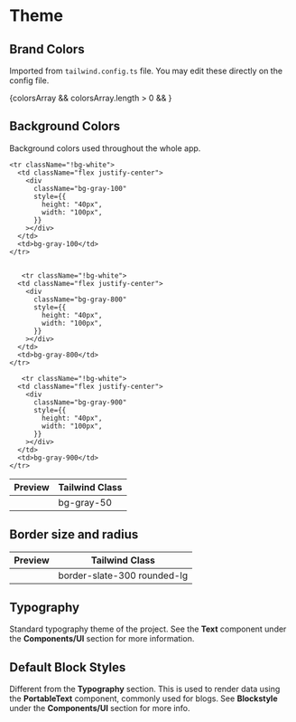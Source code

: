 
<Meta title="Theme" />

# Theme

## Brand Colors

Imported from `tailwind.config.ts` file. You may edit these directly on the config file.

<div className="mb-10">
  {colorsArray && colorsArray.length > 0 && <Brand colors={colorsArray} />}
</div>

## Background Colors

Background colors used throughout the whole app.

<table className="w-full">
  <thead>
    <tr>
      <th className="font-medium text-lg w-[50%]">Preview</th>
      <th className="font-medium text-lg w-[50%]">Tailwind Class</th>
    </tr>
  </thead>
  <tbody className="text-center">
    <tr className="!bg-white">
      <td className="flex justify-center">
        <div
          className="bg-gray-50"
          style={{
            height: "40px",
            width: "100px",
          }}
        ></div>
      </td>
      <td>bg-gray-50</td>
    </tr>

    <tr className="!bg-white">
      <td className="flex justify-center">
        <div
          className="bg-gray-100"
          style={{
            height: "40px",
            width: "100px",
          }}
        ></div>
      </td>
      <td>bg-gray-100</td>
    </tr>


       <tr className="!bg-white">
      <td className="flex justify-center">
        <div
          className="bg-gray-800"
          style={{
            height: "40px",
            width: "100px",
          }}
        ></div>
      </td>
      <td>bg-gray-800</td>
    </tr>

       <tr className="!bg-white">
      <td className="flex justify-center">
        <div
          className="bg-gray-900"
          style={{
            height: "40px",
            width: "100px",
          }}
        ></div>
      </td>
      <td>bg-gray-900</td>
    </tr>

  </tbody>
</table>

## Border size and radius

<table className="w-full">
  <thead>
    <tr>
      <th className="font-medium text-lg w-[50%]">Preview</th>
      <th className="font-medium text-lg w-[50%]">Tailwind Class</th>
    </tr>
  </thead>
  <tbody className="text-center">
    <tr className="!bg-white">
      <td className="flex justify-center">
        <div
          className="border border-slate-300 rounded-lg"
          style={{
            height: "100px",
            width: "100px",
          }}
        ></div>
      </td>
      <td>border-slate-300 rounded-lg</td>
    </tr>

  </tbody>
</table>

## Typography

Standard typography theme of the project. See the **Text** component under the **Components/UI** section for more information.

<Canvas of={TextStories.Primary} />

## Default Block Styles

Different from the **Typography** section. This is used to render data using the **PortableText** component, commonly used for blogs. See **Blockstyle** under the **Components/UI** section for more info.

<div className="p-8 boder-solid border border-gray-100/50">
  <Story of={BlockStories.Primary} />
</div>
